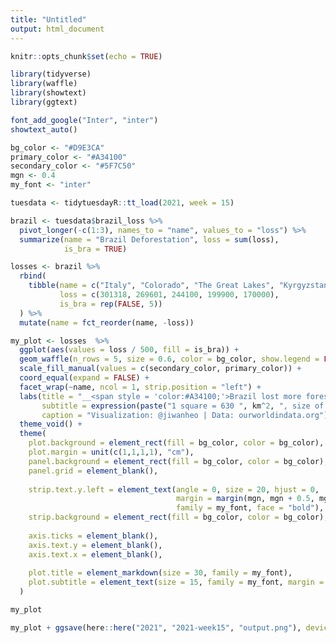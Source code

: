 ```yaml
---
title: "Untitled"
output: html_document
---
```


```r
knitr::opts_chunk$set(echo = TRUE)
```

```r
library(tidyverse)
library(waffle)
library(showtext)
library(ggtext)

font_add_google("Inter", "inter")
showtext_auto()

bg_color <- "#D9E3CA"
primary_color <- "#A34100"
secondary_color <- "#5F7C50"
mgn <- 0.4
my_font <- "inter"

tuesdata <- tidytuesdayR::tt_load(2021, week = 15)
```

```r
brazil <- tuesdata$brazil_loss %>% 
  pivot_longer(-c(1:3), names_to = "name", values_to = "loss") %>% 
  summarize(name = "Brazil Deforestation", loss = sum(loss),
            is_bra = TRUE)

losses <- brazil %>% 
  rbind(
    tibble(name = c("Italy", "Colorado", "The Great Lakes", "Kyrgyzstan" , "Newfoundland, Canada"),
           loss = c(301318, 269601, 244100, 199900, 170000),
           is_bra = rep(FALSE, 5))
  ) %>%  
  mutate(name = fct_reorder(name, -loss))

my_plot <- losses  %>% 
  ggplot(aes(values = loss / 500, fill = is_bra)) +
  geom_waffle(n_rows = 5, size = 0.6, color = bg_color, show.legend = FALSE) +
  scale_fill_manual(values = c(secondary_color, primary_color)) +
  coord_equal(expand = FALSE) +
  facet_wrap(~name, ncol = 1, strip.position = "left") +
  labs(title = "__<span style = 'color:#A34100;'>Brazil lost more forest</span> in 2001-2013 than size of <span style = 'color:#5F7C50;'>Italy</span>__",
       subtitle = expression(paste("1 square = 630 ", km^2, ", size of Toronto", sep = "")),
       caption = "Visualization: @jiwanheo | Data: ourworldindata.org") + 
  theme_void() +
  theme(
    plot.background = element_rect(fill = bg_color, color = bg_color),
    plot.margin = unit(c(1,1,1,1), "cm"),
    panel.background = element_rect(fill = bg_color, color = bg_color),
    panel.grid = element_blank(),
    
    strip.text.y.left = element_text(angle = 0, size = 20, hjust = 0,
                                     margin = margin(mgn, mgn + 0.5, mgn, mgn, "cm"),
                                     family = my_font, face = "bold"),
    strip.background = element_rect(fill = bg_color, color = bg_color),
    
    axis.ticks = element_blank(),
    axis.text.y = element_blank(),
    axis.text.x = element_blank(),
    
    plot.title = element_markdown(size = 30, family = my_font),
    plot.subtitle = element_text(size = 15, family = my_font, margin = margin(mgn, mgn, mgn + 3, mgn))
  )

my_plot
```

```r
my_plot + ggsave(here::here("2021", "2021-week15", "output.png"), device = "png", width = 10, height = 5.1, dpi = 100)
```

